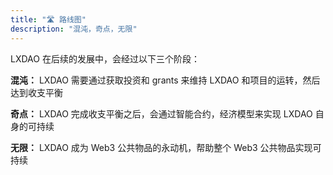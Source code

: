 ```yaml
---
title: "🛣️ 路线图"
description: "混沌，奇点，无限"
---
```


LXDAO 在后续的发展中，会经过以下三个阶段：

**混沌：** LXDAO 需要通过获取投资和 grants 来维持 LXDAO 和项目的运转，然后达到收支平衡

**奇点：** LXDAO 完成收支平衡之后，会通过智能合约，经济模型来实现 LXDAO 自身的可持续

**无限：** LXDAO 成为 Web3 公共物品的永动机，帮助整个 Web3 公共物品实现可持续